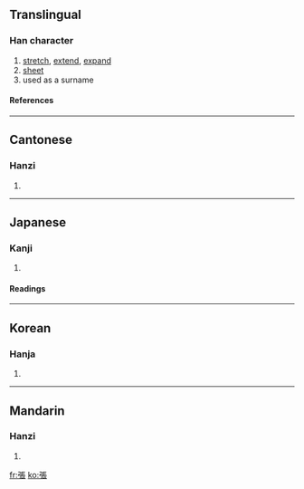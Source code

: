 {{see|张}}

==Translingual==
===Han character===
{{Han char|rn=57|rad=弓|as=08|sn=11|four=1123<sub>2</sub>|canj=弓尸一女 (NSMV)|ids=⿰[[弓]][[長]]}}
# [[stretch]], [[extend]], [[expand]]
# [[sheet]]
# used as a surname
====References====
{{Han ref|kx=0359.190|dkj=09812|dj=0675.330|hdz=20997.050|uh=5F35|ud=24373|bh=B169|bd=45417}}
----

==Cantonese==
===Hanzi===
{{yue-hanzi|jyut=|y=jeung1}}
# {{defn|Cantonese}}
----
==Japanese==

===Kanji===
{{ja-kanji|grade=5|rs=弓08}}
# {{defn|Japanese}} 
====Readings====
{{ja-readings|on=[[ちょう]] (chō)|kun=[[はる]] (haru), [[はり]] (hari)}}
----
==Korean==
===Hanja===
{{ko-hanja|hangeul=[[장]]|eumhun=|rv=jang|mr=chang|y=cang}}
# {{defn|Korean}}
----
==Mandarin==
===Hanzi===
{{cmn-hanzi|sim=张|pin=[[zhāng]] ([[zhang1]])|wg=chang<sup>1</sup>}}
# {{defn|Mandarin}}

[[fr:張]]
[[ko:張]]